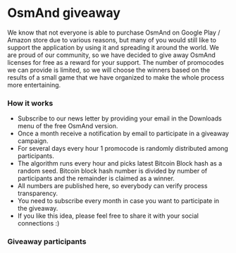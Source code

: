 # OsmAnd giveaway
We know that not everyone is able to purchase OsmAnd on Google Play / Amazon store due to various reasons, but many of you would still like to support the application by using it and spreading it around the world. We are proud of our community, so we have decided to give away OsmAnd licenses for free as a reward for your support. The number of promocodes we can provide is limited, so we will choose the winners based on the results of a small game that we have organized to make the whole process more entertaining.

### How it works
- Subscribe to our news letter by providing your email in the Downloads menu of the free OsmAnd version.
- Once a month receive a notification by email to participate in a giveaway campaign.
- For several days every hour 1 promocode is randomly distributed among participants.
- The algorithm runs every hour and picks latest Bitcoin Block hash as a random seed. Bitcoin block hash number is divided by number of participants and the remainder is claimed as a winner.
- All numbers are published here, so everybody can verify process transparency.
- You need to subscribe every month in case you want to participate in the giveaway.
- If you like this idea, please feel free to share it with your social connections :)

### Giveaway participants

